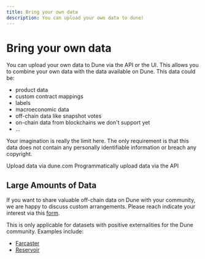 ```yaml
---
title: Bring your own data
description: You can upload your own data to dune!
---
```


# Bring your own data

You can upload your own data to Dune via the API or the UI. This allows you to combine your own data with the data available on Dune. This data could be:

- product data
- custom contract mappings
- labels
- macroeconomic data
- off-chain data like snapshot votes
- on-chain data from blockchains we don't support yet
- ...

Your imagination is really the limit here. The only requirement is that this data does not contain any personally identifiable information or breach any copyright.

<CardGroup cols={2}>
  <Card title="Upload data via the User Interface" icon="upload" href="/web-app/upload-data">
    Upload data via dune.com
    </Card>
  <Card title="Upload data via the API" icon="square-terminal" href="/api-reference/upload/endpoint/upload">
    Programmatically upload data via the API
  </Card>
</CardGroup>


## Large Amounts of Data

If you want to share valuable off-chain data on Dune with your community, we are happy to discuss custom arrangements. Please reach indicate your interest via this [form](https://bit.ly/dune-data-integration).

This is only applicable for datasets with positive externalities for the Dune community. Examples include:

- [Farcaster](/data-tables/community/farcaster/)
- [Reservoir](/data-tables/community/reservoir/)
